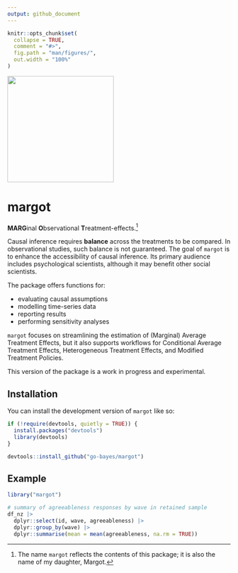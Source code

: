 ```yaml
---
output: github_document
---
```


<!-- README.md is generated from README.Rmd. Please edit that file -->

```r
knitr::opts_chunk$set(
  collapse = TRUE,
  comment = "#>",
  fig.path = "man/figures/",
  out.width = "100%"
)
```


<!-- ```{r, include = FALSE} -->
<!-- library(here) -->
<!-- # GitHub pages -->
<!-- file.create("docs/.nojekyll", showWarnings = FALSE) -->
<!-- ``` -->


<!-- badges: start -->
<img src="man/figures/margot_hex_sticker.png" width = 240>

<!-- badges: end -->

# margot

**MARG**inal **O**bservational **T**reatment-effects.[^1]


Causal inference requires **balance** across the treatments to be compared. In observational studies, such balance is not guaranteed. The goal of `margot` is to enhance the accessibility of causal inference. Its primary audience includes psychological scientists, although it may benefit other social scientists.

The package offers functions for:

- evaluating causal assumptions
- modelling time-series data
- reporting results
- performing sensitivity analyses

`margot` focuses on streamlining the estimation of (Marginal) Average Treatment Effects, but it also supports workflows for Conditional Average Treatment Effects, Heterogeneous Treatment Effects, and Modified Treatment Policies.

[^1]: The name `margot` reflects the contents of this package; it is also the name of my daughter, Margot.



This version of the package is a work in progress and experimental.



## Installation

You can install the development version of `margot` like so:

```r
if (!require(devtools, quietly = TRUE)) {
  install.packages("devtools")
  library(devtools)
}

devtools::install_github("go-bayes/margot")
```

## Example

```r
library("margot")

# summary of agreeableness responses by wave in retained sample
df_nz |> 
  dplyr::select(id, wave, agreeableness) |> 
  dplyr::group_by(wave) |> 
  dplyr::summarise(mean = mean(agreeableness, na.rm = TRUE))
```
